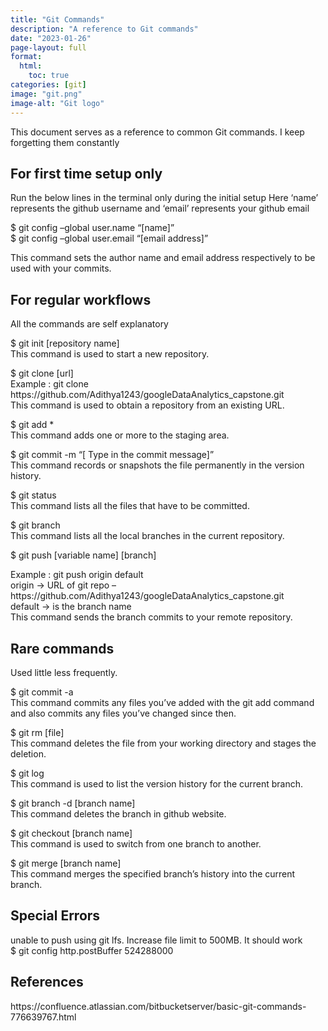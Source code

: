 ```yaml
---
title: "Git Commands"
description: "A reference to Git commands"
date: "2023-01-26"
page-layout: full
format:
  html:
    toc: true
categories: [git] 
image: "git.png"
image-alt: "Git logo"
---
```


This document serves as a reference to common Git commands. I keep forgetting them constantly

## For first time setup only

Run the below lines in the terminal only during the initial setup Here 'name' represents the github username and 'email' represents your github email

\$ git config --global user.name "\[name\]"\
\$ git config --global user.email "\[email address\]"

This command sets the author name and email address respectively to be used with your commits.

## For regular workflows

All the commands are self explanatory

\$ git init \[repository name\] <br> This command is used to start a new repository.

\$ git clone \[url\] <br> Example : git clone https://github.com/Adithya1243/googleDataAnalytics_capstone.git <br> This command is used to obtain a repository from an existing URL.

\$ git add \* <br> This command adds one or more to the staging area.<br>

\$ git commit -m "\[ Type in the commit message\]"<br> This command records or snapshots the file permanently in the version history.

\$ git status<br> This command lists all the files that have to be committed.<br>

\$ git branch<br> This command lists all the local branches in the current repository.

\$ git push \[variable name\] \[branch\]<br>

Example : git push origin default<br> origin -\> URL of git repo -- https://github.com/Adithya1243/googleDataAnalytics_capstone.git<br> default -\> is the branch name<br> This command sends the branch commits to your remote repository.<br>

## Rare commands

Used little less frequently.

\$ git commit -a<br> This command commits any files you've added with the git add command and also commits any files you've changed since then.<br>

\$ git rm \[file\]<br> This command deletes the file from your working directory and stages the deletion.<br>

\$ git log\
This command is used to list the version history for the current branch.

\$ git branch -d \[branch name\]\
This command deletes the branch in github website.

\$ git checkout \[branch name\]\
This command is used to switch from one branch to another.

\$ git merge \[branch name\]\
This command merges the specified branch's history into the current branch.

## Special Errors

unable to push using git lfs. Increase file limit to 500MB. It should work\
\$ git config http.postBuffer 524288000

## References

https://confluence.atlassian.com/bitbucketserver/basic-git-commands-776639767.html
